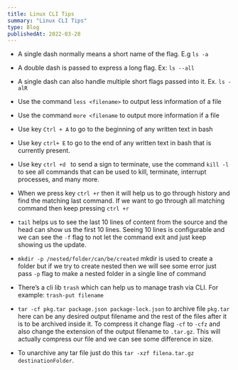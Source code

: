 ```yaml
---
title: Linux CLI Tips
summary: "Linux CLI Tips"
type: Blog
publishedAt: 2022-03-28
---
```


- A single dash normally means a short name of the flag. E.g `ls -a`
- A double dash is passed to express a long flag. Ex: `ls --all`

- A single dash can also handle multiple short flags passed into it. Ex. `ls -alR`
- Use the command `less <filename>` to output less information of a file
- Use the command `more <filename` to output more information if a file
- Use key `Ctrl + A` to go to the beginning of any written text in bash
- Use key `ctrl+ E` to go to the end of any written text in bash that is currently present.
- Use key `ctrl +d ` to send a sign to terminate, use the command `kill -l` to see all commands that can be used to kill, terminate, interrupt processes, and many more.
- When we press key `ctrl +r` then it will help us to go through history and find the matching last command. If we want to go through all matching command then keep pressing `ctrl +r`
- `tail` helps us to see the last 10 lines of content from the source and the head can show us the first 10 lines. Seeing 10 lines is configurable and we can see the `-f` flag to not let the command exit and just keep showing us the update.
- `mkdir -p /nested/folder/can/be/created` mkdir is used to create a folder but if we try to create nested then we will see some error just pass `-p` flag to make a nested folder in a single line of command
- There’s a cli lib `trash` which can help us to manage trash via CLI. For example: `trash-put filename`
- `tar -cf pkg.tar package.json package-lock.json` to archive file `pkg.tar` here can be any desired output filename and the rest of the files after it is to be archived inside it. To compress it change flag `-cf` to `-cfz` and also change the extension of the output filename to `.tar.gz`. This will actually compress our file and we can see some difference in size.
- To unarchive any tar file just do this `tar -xzf filena.tar.gz destinationFolder`.
